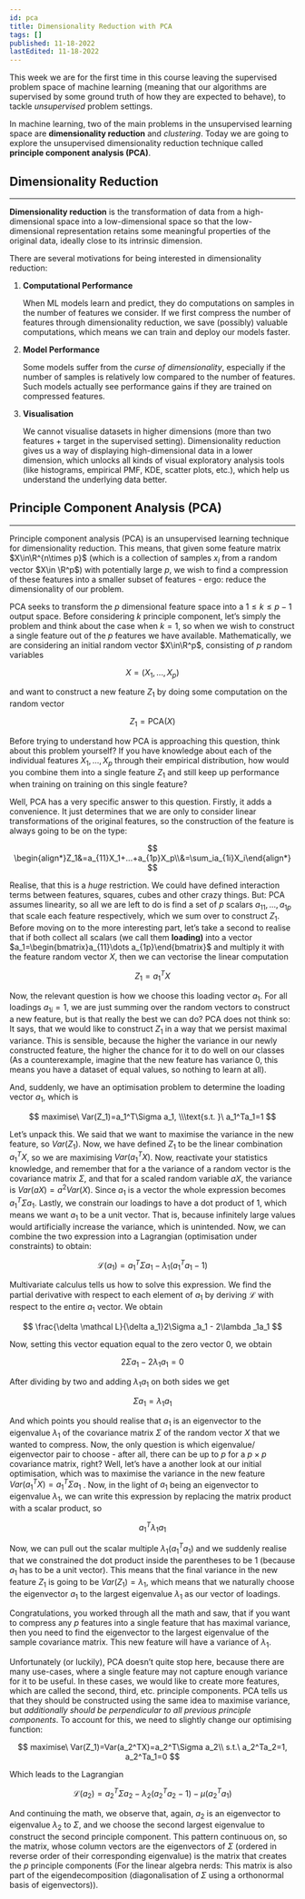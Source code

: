 ```yaml
---
id: pca
title: Dimensionality Reduction with PCA
tags: []
published: 11-18-2022
lastEdited: 11-18-2022
---
```


This week we are for the first time in this course leaving the supervised problem space of machine learning (meaning that our algorithms are
supervised by some ground truth of how they are expected to behave), to tackle _unsupervised_ problem settings.

In machine learning, two of the main problems in the unsupervised learning space are **dimensionality reduction** and _clustering_. Today we are going
to explore the unsupervised dimensionality reduction technique called **principle component analysis (PCA)**.

## Dimensionality Reduction

---

**Dimensionality reduction** is the transformation of data from a high-dimensional space into a low-dimensional space so that the low-dimensional
representation retains some meaningful properties of the original data, ideally close to its intrinsic dimension.

There are several motivations for being interested in dimensionality reduction:

1. **Computational Performance**

   When ML models learn and predict, they do computations on samples in the number of features we consider. If we first compress the number of
   features through dimensionality reduction, we save (possibly) valuable computations, which means we can train and deploy our models faster.

2. **Model Performance**

   Some models suffer from the _curse of dimensionality_, especially if the number of samples is relatively low compared to the number of features.
   Such models actually see performance gains if they are trained on compressed features.

3. **Visualisation**

   We cannot visualise datasets in higher dimensions (more than two features + target in the supervised setting). Dimensionality reduction gives us a
   way of displaying high-dimensional data in a lower dimension, which unlocks all kinds of visual exploratory analysis tools (like histograms,
   empirical PMF, KDE, scatter plots, etc.), which help us understand the underlying data better.

## Principle Component Analysis (PCA)

---

Principle component analysis (PCA) is an unsupervised learning technique for dimensionality reduction. This means, that given some feature matrix
$X\in\R^{n\times p}$ (which is a collection of samples $x_i$ from a random vector $X\in \R^p$) with potentially large $p$, we wish to find a
compression of these features into a smaller subset of features - ergo: reduce the dimensionality of our problem.

PCA seeks to transform the $p$ dimensional feature space into a $1\le k\le p-1$ output space. Before considering $k$ principle component, let’s simply
the problem and think about the case when $k=1$, so when we wish to construct a single feature out of the $p$ features we have available.
Mathematically, we are considering an initial random vector $X\in\R^p$, consisting of $p$ random variables

$$
X=(X_1, ...,X_p)
$$

and want to construct a new feature $Z_1$ by doing some computation on the random vector

$$
Z_1=\text{PCA}(X)
$$

Before trying to understand how PCA is approaching this question, think about this problem yourself? If you have knowledge about each of the
individual features $X_1,...,X_p$ through their empirical distribution, how would you combine them into a single feature $Z_1$ and still keep up
performance when training on training on this single feature?

Well, PCA has a very specific answer to this question. Firstly, it adds a convenience. It just determines that we are only to consider linear
transformations of the original features, so the construction of the feature is always going to be on the type:

$$
\begin{align*}Z_1&=a_{11}X_1+...+a_{1p}X_p\\&=\sum_ia_{1i}X_i\end{align*}
$$

Realise, that this is a _huge_ restriction. We could have defined interaction terms between features, squares, cubes and other crazy things. But: PCA
assumes linearity, so all we are left to do is find a set of $p$ scalars $a_{11}, ..., a_{1p}$ that scale each feature respectively, which we sum over
to construct $Z_1$. Before moving on to the more interesting part, let’s take a second to realise that if both collect all scalars (we call them
**loading)** into a vector $a_1=\begin{bmatrix}a_{11}\dots a_{1p}\end{bmatrix}$ and multiply it with the feature random vector $X$, then we can
vectorise the linear computation

$$
Z_1=a_1^TX
$$

Now, the relevant question is how we choose this loading vector $a_1$. For all loadings $a_{1i}=1$, we are just summing over the random vectors to
construct a new feature, but is that really the best we can do? PCA does not think so: It says, that we would like to construct $Z_1$ in a way that we
persist maximal variance. This is sensible, because the higher the variance in our newly constructed feature, the higher the chance for it to do well
on our classes (As a counterexample, imagine that the new feature has variance $0$, this means you have a dataset of equal values, so nothing to learn
at all).

And, suddenly, we have an optimisation problem to determine the loading vector $a_1$, which is

$$
maximise\ Var(Z_1)=a_1^T\Sigma a_1, \\\text{s.t. }\  a_1^Ta_1=1
$$

Let’s unpack this. We said that we want to maximise the variance in the new feature, so $Var(Z_1)$. Now, we have defined $Z_1$ to be the linear
combination $a_1^TX$, so we are maximising $Var(a_1^TX)$. Now, reactivate your statistics knowledge, and remember that for a the variance of a random
vector is the covariance matrix $\Sigma$, and that for a scaled random variable $aX$, the variance is $Var(aX)=a^2Var(X)$. Since $a_1$ is a vector the
whole expression becomes $a_1^T\Sigma a_1$. Lastly, we constrain our loadings to have a dot product of $1$, which means we want $a_1$ to be a unit
vector. That is, because infinitely large values would artificially increase the variance, which is unintended. Now, we can combine the two expression
into a Lagrangian (optimisation under constraints) to obtain:

$$
\mathcal L(a_1)=a_1^T\Sigma a_1-\lambda_1(a_1^Ta_1-1)
$$

Multivariate calculus tells us how to solve this expression. We find the partial derivative with respect to each element of $a_1$ by deriving
$\mathcal L$ with respect to the entire $a_1$ vector. We obtain

$$
\frac{\delta \mathcal L}{\delta a_1}2\Sigma a_1 - 2\lambda _1a_1
$$

Now, setting this vector equation equal to the zero vector $0$, we obtain

$$
2\Sigma a_1 - 2\lambda _1a_1=0
$$

After dividing by two and adding $\lambda_1a_1$ on both sides we get

$$
\Sigma a_1=\lambda_1 a_1
$$

And which points you should realise that $a_1$ is an eigenvector to the eigenvalue $\lambda_1$ of the covariance matrix $\Sigma$ of the random vector
$X$ that we wanted to compress. Now, the only question is which eigenvalue/ eigenvector pair to choose - after all, there can be up to $p$ for a
$p\times p$ covariance matrix, right? Well, let’s have a another look at our initial optimisation, which was to maximise the variance in the new
feature $Var(a_1^TX)=a_1^T\Sigma a_1$ . Now, in the light of $a_1$ being an eigenvector to eigenvalue $\lambda_1$, we can write this expression by
replacing the matrix product with a scalar product, so

$$
a_1^T\lambda_1 a_1
$$

Now, we can pull out the scalar multiple $\lambda_1(a_1^Ta_1)$ and we suddenly realise that we constrained the dot product inside the parentheses to
be $1$ (because $a_1$ has to be a unit vector). This means that the final variance in the new feature $Z_1$ is going to be $Var(Z_1)=\lambda_1$, which
means that we naturally choose the eigenvector $a_1$ to the largest eigenvalue $\lambda_1$ as our vector of loadings.

Congratulations, you worked through all the math and saw, that if you want to compress any $p$ features into a single feature that has maximal
variance, then you need to find the eigenvector to the largest eigenvalue of the sample covariance matrix. This new feature will have a variance of
$\lambda_1$.

Unfortunately (or luckily), PCA doesn’t quite stop here, because there are many use-cases, where a single feature may not capture enough variance for
it to be useful. In these cases, we would like to create more features, which are called the second, third, etc. principle components. PCA tells us
that they should be constructed using the same idea to maximise variance, but _additionally should be perpendicular to all previous principle
components_. To account for this, we need to slightly change our optimising function:

$$
maximise\ Var(Z_1)=Var(a_2^TX)=a_2^T\Sigma a_2\\ s.t.\ a_2^Ta_2=1, a_2^Ta_1=0
$$

Which leads to the Lagrangian

$$
\mathcal L (a_2)=a_2^T\Sigma a_2-\lambda_2(a_2^Ta_2-1)-\mu(a_2^Ta_1)
$$

And continuing the math, we observe that, again, $a_2$ is an eigenvector to eigenvalue $\lambda_2$ to $\Sigma$, and we choose the second largest
eigenvalue to construct the second principle component. This pattern continuous on, so the matrix, whose column vectors are the eigenvectors of
$\Sigma$ (ordered in reverse order of their corresponding eigenvalue) is the matrix that creates the $p$ principle components (For the linear algebra
nerds: This matrix is also part of the eigendecomposition (diagonalisation of $\Sigma$ using a orthonormal basis of eigenvectors)).
